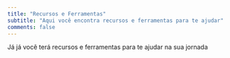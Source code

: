 ```yaml
---
title: "Recursos e Ferramentas"
subtitle: "Aqui você encontra recursos e ferramentas para te ajudar"
comments: false
---
```


:::{.callout-note}
Já já você terá recursos e ferramentas para te
ajudar na sua jornada
:::